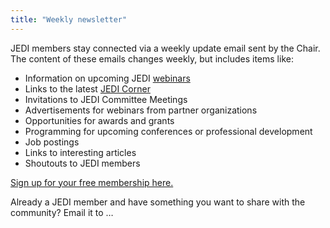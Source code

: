 ```yaml
---
title: "Weekly newsletter"
---
```

JEDI members stay connected via a weekly update email sent by the Chair. The content of these emails changes weekly, but includes items like:

* Information on upcoming JEDI [webinars](webinars.qmd)
* Links to the latest [JEDI Corner](jedi-corner.qmd)
* Invitations to JEDI Committee Meetings
* Advertisements for webinars from partner organizations
* Opportunities for awards and grants
* Programming for upcoming conferences or professional development
* Job postings
* Links to interesting articles
* Shoutouts to JEDI members

[Sign up for your free membership here.](get-involved.qmd)

Already a JEDI member and have something you want to share with the community? Email it to …

